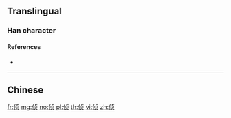 {{character info/new}}
{{also|偵}}
==Translingual==

===Han character===
{{Han char|rn=9|rad=人|as=06|sn=8|four=|canj=OYBO|ids=⿰亻贞}}

====References====
* {{Han ref|kx=0102.291|hdz=10147.070|uh=4FA6|ud=20390}}

----

==Chinese==
{{zh-see|偵}}

[[fr:侦]]
[[mg:侦]]
[[no:侦]]
[[pl:侦]]
[[th:侦]]
[[vi:侦]]
[[zh:侦]]